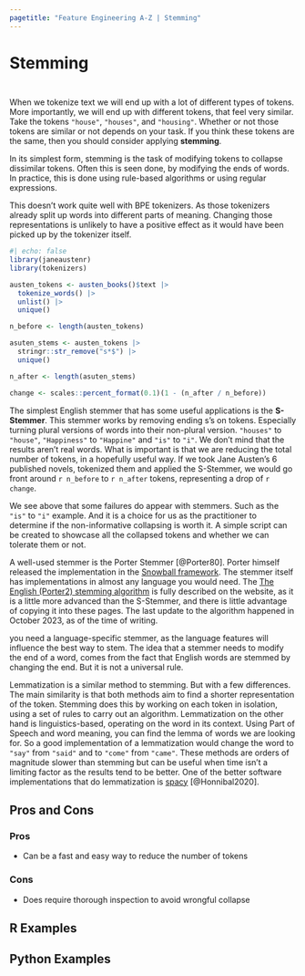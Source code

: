 ```yaml
---
pagetitle: "Feature Engineering A-Z | Stemming"
---
```


# Stemming {#sec-text-stemming}

::: {style="visibility: hidden; height: 0px;"}
## Stemming
:::

When we tokenize text we will end up with a lot of different types of tokens.
More importantly, we will end up with different tokens, that feel very similar.
Take the tokens `"house"`, `"houses"`, and `"housing"`.
Whether or not those tokens are similar or not depends on your task.
If you think these tokens are the same, then you should consider applying **stemming**.

In its simplest form, stemming is the task of modifying tokens to collapse dissimilar tokens.
Often this is seen done, by modifying the ends of words.
In practice, this is done using rule-based algorithms or using regular expressions.

::: callout-caution
This doesn't work quite well with BPE tokenizers.
As those tokenizers already split up words into different parts of meaning.
Changing those representations is unlikely to have a positive effect as it would have been picked up by the tokenizer itself.
:::

```r
#| echo: false
library(janeaustenr)
library(tokenizers)

austen_tokens <- austen_books()$text |>
  tokenize_words() |>
  unlist() |>
  unique()

n_before <- length(austen_tokens)

asuten_stems <- austen_tokens |>
  stringr::str_remove("s*$") |>
  unique()

n_after <- length(asuten_stems)

change <- scales::percent_format(0.1)(1 - (n_after / n_before))
```

The simplest English stemmer that has some useful applications is the **S-Stemmer**.
This stemmer works by removing ending s's on tokens.
Especially turning plural versions of words into their non-plural version.
`"houses"` to `"house"`, `"Happiness"` to `"Happine"` and `"is"` to `"i"`.
We don't mind that the results aren't real words.
What is important is that we are reducing the total number of tokens, in a hopefully useful way.
If we took Jane Austen's 6 published novels, tokenized them and applied the S-Stemmer, we would go front around `r n_before` to `r n_after` tokens, representing a drop of `r change`.

We see above that some failures do appear with stemmers.
Such as the `"is"` to `"i"` example.
And it is a choice for us as the practitioner to determine if the non-informative collapsing is worth it.
A simple script can be created to showcase all the collapsed tokens and whether we can tolerate them or not.

A well-used stemmer is the Porter Stemmer [@Porter80].
Porter himself released the implementation in the [Snowball framework](https://snowballstem.org/).
The stemmer itself has implementations in almost any language you would need.
The [The English (Porter2) stemming algorithm](https://snowballstem.org/algorithms/english/stemmer.html) is fully described on the website, as it is a little more advanced than the S-Stemmer, and there is little advantage of copying it into these pages.
The last update to the algorithm happened in October 2023, as of the time of writing.

::: callout-note
you need a language-specific stemmer, as the language features will influence the best way to stem.
The idea that a stemmer needs to modify the end of a word, comes from the fact that English words are stemmed by changing the end.
But it is not a universal rule.
:::

Lemmatization is a similar method to stemming.
But with a few differences.
The main similarity is that both methods aim to find a shorter representation of the token.
Stemming does this by working on each token in isolation, using a set of rules to carry out an algorithm.
Lemmatization on the other hand is linguistics-based, operating on the word in its context.
Using Part of Speech and word meaning, you can find the lemma of words we are looking for.
So a good implementation of a lemmatization would change the word to `"say"` from `"said"` and to `"come"` from `"came"`.
These methods are orders of magnitude slower than stemming but can be useful when time isn't a limiting factor as the results tend to be better.
One of the better software implementations that do lemmatization is [spacy](https://spacy.io/) [@Honnibal2020].

## Pros and Cons

### Pros

-   Can be a fast and easy way to reduce the number of tokens

### Cons

-   Does require thorough inspection to avoid wrongful collapse

## R Examples

## Python Examples